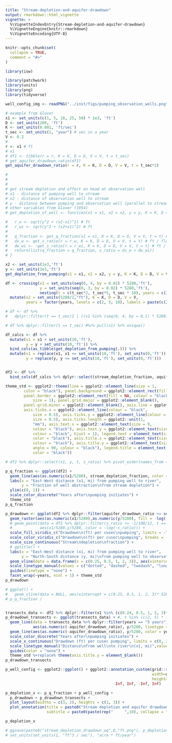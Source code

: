 ```yaml
---
title: "Stream-depletion-and-aquifer-drawdown"
output: rmarkdown::html_vignette
vignette: >
  %\VignetteIndexEntry{Stream-depletion-and-aquifer-drawdown}
  %\VignetteEngine{knitr::rmarkdown}
  %\VignetteEncoding{UTF-8}
---
```


```r
knitr::opts_chunk$set(
  collapse = TRUE,
  comment = "#>"
)
```

```r
library(isw)
```


```r
library(patchwork)
library(units)
library(png)
library(tidyverse)

well_config_img <- readPNG("../inst/figs/pumping_observation_wells.png")

# example from Glover
x1 <- set_units(c(1, 5, 10, 25, 50) * 1e3, 'ft')
D <- set_units(200, 'ft')
K <- set_units(0.001, 'ft/sec')
t_sec <- set_units(1, "year") # sec in a year
V <- 0.2
# 
r <- x1 # ft
# x1
# df1 <- tibble(r = r, K = K, D = D, V = V, t = t_sec)
# get_aquifer_drawdown_ratio(df1)
get_aquifer_drawdown_ratio(r = r, K = K, D = D, V = V, t = t_sec*2)
```


```r
# 
# 
# 
# get stream depletion and effect on head at observation well
# x1 - distance of pumping well to stream
# x2 - distance of observation well to stream
# y - distance between pumping and observation well (parallel to stream)
# other variables from Glover (1954)
# get_depletion_of_well <- function(x1 = x1, x2 = x2, y = y, K = K, D = D, V = V, t = t) {

#   r_w <- sqrt(y^2 + (x2-x1)^2) # ft
#   r_wi <- sqrt(y^2 + (x2+x1)^2) # ft
# 
#   q_fraction <- get_q_fraction(x1 = x1, K = K, D = D, V = V, t = t) # %
#   ds_w <- get_s_ratio(r = r_w, K = K, D = D, V = V, t = t) # ft / flowrate
#   dw_wi <- -get_s_ratio(r = r_wi, K = K, D = D, V = V, t = t) # ft / flowrate
#   return(list(q_fraction = q_fraction, s_ratio = ds_w + dw_wi))
# }
```


```r
x2 <- set_units(1e3,'ft')
y <- set_units(1e3,'ft')
get_depletion_from_pumping(x1 = x1, x2 = x2, y = y, K = K, D = D, V = V, t = t_sec)

df <- crossing(x1 = set_units(seq(0, 4, by = 0.02) * 5280,'ft'),
               y = set_units(seq(0, 3, by = 0.02) * 5280,'ft'),
               nesting(t = c(t_sec*2, t_sec*5, t_sec * 10), years = c(2, 5, 10))) %>%
  mutate(x2 = set_units(5280/2,"ft"), K = K, D = D, V = V,
         years = factor(years, levels = c(2, 5, 10), labels = paste(c(2, 5, 10), "years")))

# df <- df %>%
#   dplyr::filter(t == t_sec/2 | ((x1 %in% (seq(0, 4, by = 0.1) * 5280)) & y %in% (seq(0, 3, by = 0.1) * 5280)))

# df %>% dplyr::filter(t == t_sec) #%>% pull(x1) %>% unique()
```


```r
df_calcs <- df %>%
  mutate(x1 = x1 + set_units(10,'ft'),
         y = y + set_units(10,'ft')) %>%
  bind_cols(as_tibble(get_depletion_from_pumping(.))) %>%
  mutate(x1 = replace(x1, x1 <= set_units(10,'ft'), set_units(0,'ft')),
         y = replace(y, y <= set_units(10,'ft'), set_units(0,'ft')))


df2 <- df %>%
  bind_cols(df_calcs %>% dplyr::select(stream_depletion_fraction, aquifer_drawdown_ratio))
```

```r
theme_std <- ggplot2::theme(line = ggplot2::element_line(size = 1, 
        color = "black"), panel.background = ggplot2::element_rect(fill = "white"), 
        panel.border = ggplot2::element_rect(fill = NA, colour = "black", 
            size = 1), panel.grid.major = ggplot2::element_blank(), 
        panel.grid.minor = ggplot2::element_blank(), axis.line = ggplot2::element_blank(), 
        axis.ticks.x = ggplot2::element_line(colour = "black", 
            size = 0.5), axis.ticks.y = ggplot2::element_line(colour = "black", 
            size = 0.5), axis.ticks.length = ggplot2::unit(1, 
            "mm"), axis.text.x = ggplot2::element_text(size = 9, 
            colour = "black"), axis.text.y = ggplot2::element_text(size = 9, 
            colour = "black", hjust = 1), legend.text = element_text(size = 9, 
            color = "black"), axis.title.x = ggplot2::element_text(size = 10, 
            colour = "black"), axis.title.y = ggplot2::element_text(size = 10, 
            angle = 90, colour = "black"), legend.title = element_text(size = 10, 
            color = "black"))
```



```r
# df2 %>% dplyr::select(x1, y, t, s_ratio) %>% pivot_wider(names_from = "t", values_from = "s_ratio")

p_q_fraction <- ggplot(df2) +
  geom_line(aes(as.numeric(x1/5280), stream_depletion_fraction, color = years)) +
  labs(x = "East-West distance (x1, mi) from pumping well to river",
       y = "Fraction of well abstraction\nfrom stream depletion") +
  ylim(c(0, 1)) +
  scale_color_discrete("Years after\npumping initiates") +
  theme_std
p_q_fraction
```


```r
p_drawdown <- ggplot(df2 %>% dplyr::filter(aquifer_drawdown_ratio <= set_units(-1/100/12,'s/ft^2'))) +
  geom_raster(aes(as.numeric(x1/5280),as.numeric(y/5280), fill = -log(-as.numeric(aquifer_drawdown_ratio)))) +
  # geom_point(data = df2 %>% dplyr::filter(s_ratio <= -1/100/12, t == t_sec*10),
  #            aes(x1/5280,y/5280, color = -log(-s_ratio))) +
  scale_fill_viridis_c("Drawdown\n(ft) per cusec\npumping", limits = -log(c(16, 1/100/12)), breaks = -log(c(1/64/12, 1/16/12, 1/3/12, 1/12, 1/4, 1, 4, 16)), labels = c("1/64 in","1/16 in","1/4 in","1 in", "4 in", "1 ft", "4 ft", "16 ft")) +
  scale_color_viridis_c("Drawdown\n(ft) per cusec\npumping", breaks = -log(c(1/64/12, 1/16/12, 1/3/12, 1/12, 1/4, 1, 4, 16)), labels = c("1/64 in","1/16 in","1/4 in","1 in", "4 in", "1 ft", "4 ft", "16 ft")) +
  scale_size_continuous("Stream\ndepletion\nfraction") +
  # ggtitle() +
  labs(x = "East-West distance (x1, mi) from pumping well to river",
       y = "North-South distance (y, mi)\nfrom pumping well to observation well") +
  geom_vline(data = data.frame(x = c(0.25, 0.5, 1, 2, 3)), aes(xintercept = x, linetype = as.factor(x)), alpha = 0.4)+
  scale_linetype_manual(values = c("dotted", "dashed", "twodash", "longdash", "solid")) +
  guides(linetype = "none") +
  facet_wrap(~years, ncol = 1) + theme_std
p_drawdown
```


```r
# ggplot() +
#   geom_vline(data = NULL, aes(xintercept = c(0.25, 0.5, 1, 2, 3)* 5280))
# p_q_fraction /


transects_data <- df2 %>% dplyr::filter(x1 %in% (c(0.24, 0.5, 1, 2, 3)*5280))
p_drawdown_transects <- ggplot(transects_data) + #, t %in% (c(2, 5) * t_sec))) +
  geom_line(data = transects_data %>% dplyr::filter(years == "5 years") %>% dplyr::select(-years),
            aes(as.numeric(-aquifer_drawdown_ratio), y/5280, linetype = as.factor(x1/5280)), alpha = 0.15) +
  geom_line(aes(as.numeric(-aquifer_drawdown_ratio), y/5280, color = years, linetype = as.factor(x1/5280))) +
  scale_color_discrete("Years after\npumping initiates") +
  scale_x_continuous("Drawdown (ft) per cusec pumping", limits = c(0, 2.5)) + facet_wrap(~years, ncol = 1) +
  scale_linetype_manual("Distance\nfrom well\nto river\n(x1, mi)",values = c("dotted", "dashed", "twodash", "longdash", "solid"), labels = c(0.25, 0.5, 1, 2, 3)) +
  guides(color = "none") +
  theme_std %+replace% theme(axis.title.y = element_blank())
p_drawdown_transects
```


```r
p_well_config <- ggplot2::ggplot() + ggplot2::annotation_custom(grid::rasterGrob(well_config_img,
                                                                width=ggplot2::unit(1,"npc"),
                                                                height=ggplot2::unit(1,"npc")),
                                               -Inf, Inf, -Inf, Inf)

p_depletion_x <- p_q_fraction + p_well_config +
  p_drawdown + p_drawdown_transects +
  plot_layout(widths = c(3, 2), heights = c(1, 3)) +
  plot_annotation(title = paste0("Stream depletion and aquifer drawdown at observation well"),
                  subtitle = paste0(paste(rep("     ",10), collapse = ""),"x2 = 0.5 mile, ",D," ft aq. depth\n"))

p_depletion_x

# ggsave(paste0("stream_depletion_drawdown_aq",D,"ft.png"), p_depletion_x, path = out_path, width = 8, height = 8)
# set_units(set_units(1, "ft^3 / sec"), "acre * ft/year")
```

